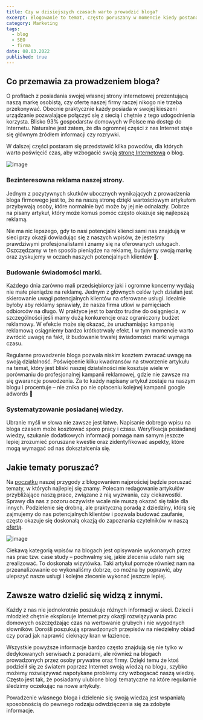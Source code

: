 ```yaml
---
title: Czy w dzisiejszych czasach warto prowadzić bloga?
excerpt: Blogowanie to temat, często poruszany w momencie kiedy postanawiamy pokazać się w Internecie. W artykule poruszam, jakie korzyści można odnieść dzięki prowadzeniu bloga.
category: Marketing
tags:
  - blog
  - SEO
  - firma
date: 08.03.2022
published: true
---
```


## Co przemawia za prowadzeniem bloga?

O profitach z posiadania swojej własnej strony internetowej prezentującą naszą markę osobistą, czy ofertę naszej firmy raczej nikogo nie trzeba przekonywać. Obecnie praktycznie każdy posiada w swojej kieszeni urządzanie pozwalające połączyć się z siecią i chętnie z tego udogodnienia korzysta. Blisko 93% gospodarstw domowych w Polsce ma dostęp do Internetu. Naturalne jest zatem, że dla ogromnej części z nas Internet staje się głównym źródłem informacji czy rozrywki.

W dalszej części postaram się przedstawić kilka powodów, dla których warto poświęcić czas, aby wzbogacić swoją [stronę Internetową](/oferta/tworzenie-stron-internetowych) o blog.

![image](/images/posts/czy-warto-prowadzic-bloga/image-1.jpg)

### Bezinteresowna reklama naszej strony.

Jednym z pozytywnych skutków ubocznych wynikających z prowadzenia bloga firmowego jest to, że na naszą stronę dzięki wartościowym artykułom przybywają osoby, które normalnie być może by jej nie odnalazły. Dobrze na pisany artykuł, który może komuś pomóc często okazuje się najlepszą reklamą.

Nie ma nic lepszego, gdy to nasi potencjalni klienci sami nas znajdują w sieci przy okazji dowiadując się z naszych wpisów, że jesteśmy prawdziwymi profesjonalistami i znamy się na oferowanych usługach. Oszczędzamy w ten sposób pieniądze na reklamę, budujemy swoją markę oraz zyskujemy w oczach naszych potencjalnych klientów 🚀.

### Budowanie świadomości marki.

Każdego dnia zarówno mali przedsiębiorcy jaki i ogromne koncerny wydają nie małe pieniądze na reklamę. Jednym z głównych celów tych działań jest skierowanie uwagi potencjalnych klientów na oferowane usługi. Idealnie byłoby aby reklamy sprawiały, że nasza firma utkwi w pamięciach odbiorców na długo. W praktyce jest to bardzo trudne do osiągnięcia, w szczególności jeśli mamy dużą konkurencje oraz ograniczony budżet reklamowy. W efekcie może się okazać, że uruchamiając kampanię reklamową osiągniemy bardzo krótkotrwały efekt. I w tym momencie warto zwrócić uwagę na fakt, iż budowanie trwałej świadomości marki wymaga czasu.

Regularne prowadzenie bloga pozwala niskim kosztem zwracać uwagę na swoją działalność. Poświęcenie kilku kwadransów na stworzenie artykułu na temat, który jest bliski naszej działalności nie kosztuje wiele w porównaniu do profesjonalnej kampanii reklamowej, gdzie nie zawsze ma się gwarancje powodzenia. Za to każdy napisany artykuł zostaje na naszym blogu i procentuje – nie znika po nie opłaceniu kolejnej kampanii google adwords 🙂

### Systematyzowanie posiadanej wiedzy.

Ubranie myśli w słowa nie zawsze jest łatwe. Napisanie dobrego wpisu na bloga czasem może kosztować sporo pracy i czasu. Weryfikacja posiadanej wiedzy, szukanie dodatkowych informacji pomaga nam samym jeszcze lepiej zrozumieć poruszane kwestie oraz zidentyfikować aspekty, które mogą wymagać od nas dokształcenia się.

## Jakie tematy poruszać?

Na [początku](https://behance.net) naszej przygody z blogowaniem najprościej będzie poruszać tematy, w których najlepiej się znamy. Polecam redagowanie artykułów przybliżające naszą prace, związane z nią wyzwania, czy ciekawostki. Sprawy dla nas z pozoru oczywiste wcale nie muszą okazać się takie dla innych. Podzielenie się drobną, ale praktyczną poradą z dziedziny, którą się zajmujemy do nas potencjalnych klientów i pozwala budować zaufanie, często okazuje się doskonałą okazją do zapoznania czytelników w naszą [ofertą](/oferta).

![image](/images/posts/czy-warto-prowadzic-bloga/image-2.jpg)

Ciekawą kategorią wpisów na blogach jest opisywanie wykonanych przez nas prac tzw. case study – pochwalmy się, jakie zlecenia udało nam się zrealizować. To doskonała wizytówka. Taki artykuł pomoże również nam na przeanalizowanie co wykonaliśmy dobrze, co można by poprawić, aby ulepszyć nasze usługi i kolejne zlecenie wykonać jeszcze lepiej.

## Zawsze watro dzielić się widzą z innymi.

Każdy z nas nie jednokrotnie poszukuje różnych informacji w sieci. Dzieci i młodzież chętnie eksploruje Internet przy okazji rozwiązywania prac domowych oszczędzając czas na wertowanie grubych i nie wygodnych słowników. Dorośli poszukują sprawdzonych przepisów na niedzielny obiad czy porad jak naprawić cieknący kran w łazience.

Wszystkie powyższe informacje bardzo często znajdują się nie tylko w dedykowanych serwisach z poradami, ale również na blogach prowadzonych przez osoby prywatne oraz firmy. Dzięki temu że ktoś podzielił się ze światem poprzez Internet swoją wiedzą na blogu, szybko możemy rozwiązywać napotykane problemy czy wzbogacać naszą wiedzę. Często jest tak, że posiadamy ulubione blogi tematyczne na które regularnie śledzimy oczekując na nowe artykuły.

Powadzenie własnego bloga i dzielenie się swoją wiedzą jest wspaniałą sposobnością do pewnego rodzaju odwdzięczenia się za zdobyte informacje.
